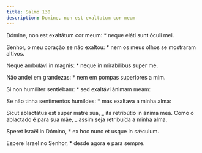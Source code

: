 ```yaml
---
title: Salmo 130
description: Domine, non est exaltatum cor meum
---
```


<div class="side-by-side not-content">

Dómine, non est exaltátum cor meum: \* neque eláti sunt óculi mei.

Senhor, o meu coração se não exaltou: \* nem os meus olhos se mostraram altivos.

Neque ambulávi in magnis: \* neque in mirabílibus super me.

Não andei em grandezas: \* nem em pompas superiores a mim.

Si non humíliter sentiébam: \* sed exaltávi ánimam meam:

Se não tinha sentimentos humildes: \* mas exaltava a minha alma:

Sicut ablactátus est super matre sua, _ ita retribútio in ánima mea. Como o ablactado é para sua mãe, _ assim seja retribuída a minha alma.

Speret Israël in Dómino, \* ex hoc nunc et usque in sǽculum.

Espere Israel no Senhor, \* desde agora e para sempre.

</div>
